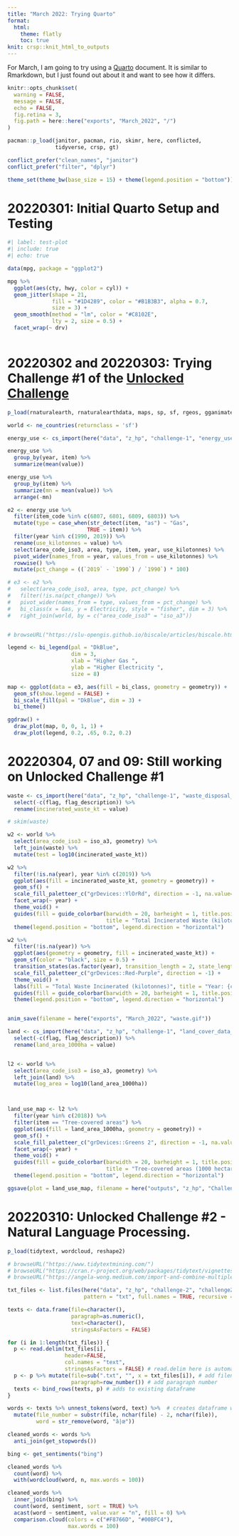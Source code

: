 ```yaml
---
title: "March 2022: Trying Quarto"
format:
  html:
    theme: flatly
    toc: true
knit: crsp::knit_html_to_outputs
---
```


For March, I am going to try using a [Quarto](https://quarto.org/docs/get-started/hello/rstudio.html) document. It is similar to Rmarkdown, but I just found out about it and want to see how it differs.

```r

knitr::opts_chunk$set(
  warning = FALSE,
  message = FALSE,
  echo = FALSE,
  fig.retina = 3,
  fig.path = here::here("exports", "March_2022", "/")
)

pacman::p_load(janitor, pacman, rio, skimr, here, conflicted,
               tidyverse, crsp, gt)

conflict_prefer("clean_names", "janitor")
conflict_prefer("filter", "dplyr")

theme_set(theme_bw(base_size = 15) + theme(legend.position = "bottom"))
```

# 20220301: Initial Quarto Setup and Testing

```r
#| label: test-plot
#| include: true
#| echo: true

data(mpg, package = "ggplot2")

mpg %>% 
  ggplot(aes(cty, hwy, color = cyl)) + 
  geom_jitter(shape = 21, 
              fill = "#1D4289", color = "#B1B3B3", alpha = 0.7, 
              size = 3) + 
  geom_smooth(method = "lm", color = "#C8102E", 
              lty = 2, size = 0.5) + 
  facet_wrap(~ drv)
  
```

# 20220302 and 20220303: Trying Challenge #1 of the [Unlocked](https://www.hp.com/us-en/workstations/industries/data-science/unlocked-challenge.html) [Challenge](https://github.com/Z-Unlocked/Unlocked_Challenge_1)

```r

p_load(rnaturalearth, rnaturalearthdata, maps, sp, sf, rgeos, gganimate, paletteer)

world <- ne_countries(returnclass = 'sf')

energy_use <- cs_import(here("data", "z_hp", "challenge-1", "energy_use_data_11-29-2021.csv")) 

energy_use %>% 
  group_by(year, item) %>% 
  summarize(mean(value))

energy_use %>% 
  group_by(item) %>% 
  summarize(mn = mean(value)) %>% 
  arrange(-mn)

e2 <- energy_use %>% 
  filter(item_code %in% c(6807, 6801, 6809, 6803)) %>% 
  mutate(type = case_when(str_detect(item, "as") ~ "Gas",
                         TRUE ~ item)) %>% 
  filter(year %in% c(1990, 2019)) %>% 
  rename(use_kilotonnes = value) %>% 
  select(area_code_iso3, area, type, item, year, use_kilotonnes) %>% 
  pivot_wider(names_from = year, values_from = use_kilotonnes) %>% 
  rowwise() %>% 
  mutate(pct_change = ((`2019` - `1990`) / `1990`) * 100)

# e3 <- e2 %>% 
#   select(area_code_iso3, area, type, pct_change) %>% 
#   filter(!is.na(pct_change)) %>% 
#   pivot_wider(names_from = type, values_from = pct_change) %>% 
#   bi_class(x = Gas, y = Electricity, style = "fisher", dim = 3) %>% 
#   right_join(world, by = c("area_code_iso3" = "iso_a3"))


# browseURL("https://slu-opengis.github.io/biscale/articles/biscale.html")
```

```r
legend <- bi_legend(pal = "DkBlue",
                    dim = 3,
                    xlab = "Higher Gas ",
                    ylab = "Higher Electricity ",
                    size = 8)

map <- ggplot(data = e3, aes(fill = bi_class, geometry = geometry)) + 
  geom_sf(show.legend = FALSE) + 
  bi_scale_fill(pal = "DkBlue", dim = 3) +
  bi_theme()

ggdraw() +
  draw_plot(map, 0, 0, 1, 1) +
  draw_plot(legend, 0.2, .65, 0.2, 0.2)
```

# 20220304, 07 and 09: Still working on Unlocked Challenge #1

```r

waste <- cs_import(here("data", "z_hp", "challenge-1", "waste_disposal_data_11-29-2021.csv")) %>% remove_constant() %>% 
  select(-c(flag, flag_description)) %>% 
  rename(incinerated_waste_kt = value) 

# skim(waste)

w2 <- world %>% 
  select(area_code_iso3 = iso_a3, geometry) %>% 
  left_join(waste) %>% 
  mutate(test = log10(incinerated_waste_kt))

w2 %>% 
  filter(!is.na(year), year %in% c(2019)) %>% 
  ggplot(aes(fill = incinerated_waste_kt, geometry = geometry)) +
  geom_sf() + 
  scale_fill_paletteer_c("grDevices::YlOrRd", direction = -1, na.value="yellow") +
  facet_wrap(~ year) + 
  theme_void() + 
  guides(fill = guide_colorbar(barwidth = 20, barheight = 1, title.position = "top", 
                               title = "Total Incinerated Waste (kilotonnes) in 2019")) +
  theme(legend.position = "bottom", legend.direction = "horizontal")
```

```r
w2 %>% 
  filter(!is.na(year)) %>% 
  ggplot(aes(geometry = geometry, fill = incinerated_waste_kt)) + 
  geom_sf(color = "black", size = 0.5) + 
  transition_states(as.factor(year), transition_length = 2, state_length = 2) + 
  scale_fill_paletteer_c("grDevices::Red-Purple", direction = -1) +
  theme_void() + 
  labs(fill = "Total Waste Incinerated (kilotonnes)", title = "Year: {closest_state}") + 
  guides(fill = guide_colorbar(barwidth = 20, barheight = 1, title.position = "top")) +
  theme(legend.position = "bottom", legend.direction = "horizontal")


anim_save(filename = here("exports", "March_2022", "waste.gif"))
```

```r
land <- cs_import(here("data", "z_hp", "challenge-1", "land_cover_data_11-30-2021.csv")) %>% remove_constant() %>% 
  select(-c(flag, flag_description)) %>% 
  rename(land_area_1000ha = value) 


l2 <- world %>% 
  select(area_code_iso3 = iso_a3, geometry) %>% 
  left_join(land) %>% 
  mutate(log_area = log10(land_area_1000ha))



land_use_map <- l2 %>% 
  filter(year %in% c(2018)) %>% 
  filter(item == "Tree-covered areas") %>% 
  ggplot(aes(fill = land_area_1000ha, geometry = geometry)) +
  geom_sf() + 
  scale_fill_paletteer_c("grDevices::Greens 2", direction = -1, na.value="white", trans = "log10") +
  facet_wrap(~ year) + 
  theme_void() + 
  guides(fill = guide_colorbar(barwidth = 20, barheight = 1, title.position = "top", 
                               title = "Tree-covered areas (1000 hectares) in 2018")) +
  theme(legend.position = "bottom", legend.direction = "horizontal")

ggsave(plot = land_use_map, filename = here("outputs", "z_hp", "Challenge 1 Land Use 2018.png"))

```

# 20220310: Unlocked Challenge #2 - Natural Language Processing.

```r
p_load(tidytext, wordcloud, reshape2)

# browseURL("https://www.tidytextmining.com/")
# browseURL("https://cran.r-project.org/web/packages/tidytext/vignettes/tidytext.html")
# browseURL("https://angela-wong.medium.com/import-and-combine-multiple-text-files-from-a-folder-with-r-and-sub-folders-f69ef308977f")

txt_files <- list.files(here("data", "z_hp", "challenge-2", "challenge2-articles"),
                        pattern = "txt", full.names = TRUE, recursive = TRUE)

texts <- data.frame(file=character(),
                    paragraph=as.numeric(),
                    text=character(),
                    stringsAsFactors = FALSE)

for (i in 1:length(txt_files)) {
  p <- read.delim(txt_files[i],
                  header=FALSE,
                  col.names = "text",
                  stringsAsFactors = FALSE) # read.delim here is automatically splitting by paragraph
  p <- p %>% mutate(file=sub(".txt", "", x = txt_files[i]), # add filename as label
                    paragraph=row_number()) # add paragraph number
  texts <- bind_rows(texts, p) # adds to existing dataframe
}

words <- texts %>% unnest_tokens(word, text) %>%  # creates dataframe with one word per row, indexed
  mutate(file_number = substr(file, nchar(file) - 2, nchar(file)),
         word = str_remove(word, "â|œ"))

cleaned_words <- words %>% 
  anti_join(get_stopwords())

bing <- get_sentiments("bing")
```

```r
cleaned_words %>% 
  count(word) %>% 
  with(wordcloud(word, n, max.words = 100))

cleaned_words %>% 
  inner_join(bing) %>%
  count(word, sentiment, sort = TRUE) %>%
  acast(word ~ sentiment, value.var = "n", fill = 0) %>%
  comparison.cloud(colors = c("#F8766D", "#00BFC4"),
                   max.words = 100)
```
